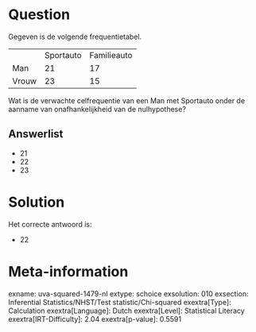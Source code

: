 Question
========

Gegeven is de volgende frequentietabel.

  ------- ----------- -------------
          Sportauto   Familieauto
  Man     21          17
  Vrouw   23          15
  ------- ----------- -------------

Wat is de verwachte celfrequentie van een Man met Sportauto onder de
aanname van onafhankelijkheid van de nulhypothese?

Answerlist
----------

* 21
* 22
* 23

Solution
========

Het correcte antwoord is: 

* 22

Meta-information
================
exname: uva-squared-1479-nl
extype: schoice
exsolution: 010
exsection: Inferential Statistics/NHST/Test statistic/Chi-squared
exextra[Type]: Calculation
exextra[Language]: Dutch
exextra[Level]: Statistical Literacy
exextra[IRT-Difficulty]: 2.04
exextra[p-value]: 0.5591
